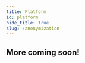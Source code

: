 ```yaml
---
title: Platform
id: platform
hide_title: true
slug: /anonymization
---
```



<DocPageHeader
  title="Platform Overview"
  subtitle="The Neosync platform is an open-source composable platform that is built to scale horizontally and vertically. "
/>

## More coming soon!
